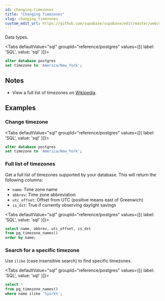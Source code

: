 ```yaml
---
id: changing-timezones
title: "Changing Timezones"
slug: changing-timezones
custom_edit_url: https://github.com/supabase/supabase/edit/master/web/spec/postgres.yml
---
```



Data types.


<Tabs
  defaultValue="sql"
  groupId="reference/postgres"
  values={[{ label: 'SQL', value: 'sql' }]}>

<TabItem value="sql">

```sql
alter database postgres 
set timezone to 'America/New_York';
```


</TabItem>

</Tabs>





## Notes

- View a full list of timezones on [Wikipedia](https://en.wikipedia.org/wiki/List_of_tz_database_time_zones).










## Examples

### Change timezone



<Tabs
  defaultValue="sql"
  groupId="reference/postgres"
  values={[{ label: 'SQL', value: 'sql' }]}>

<TabItem value="sql">

```sql
alter database postgres 
set timezone to 'America/New_York';
```


</TabItem>

</Tabs>

### Full list of timezones

Get a full list of timezones supported by your database. This will return the following columns:

- `name`: Time zone name
- `abbrev`: Time zone abbreviation
- `utc_offset`: Offset from UTC (positive means east of Greenwich)
- `is_dst`: True if currently observing daylight savings


<Tabs
  defaultValue="sql"
  groupId="reference/postgres"
  values={[{ label: 'SQL', value: 'sql' }]}>

<TabItem value="sql">

```sql
select name, abbrev, utc_offset, is_dst
from pg_timezone_names() 
order by name;
```


</TabItem>

</Tabs>

### Search for a specific timezone

Use `ilike` (case insensitive search) to find specific timezones.

<Tabs
  defaultValue="sql"
  groupId="reference/postgres"
  values={[{ label: 'SQL', value: 'sql' }]}>

<TabItem value="sql">

```sql
select * 
from pg_timezone_names() 
where name ilike '%york%';
```


</TabItem>

</Tabs>